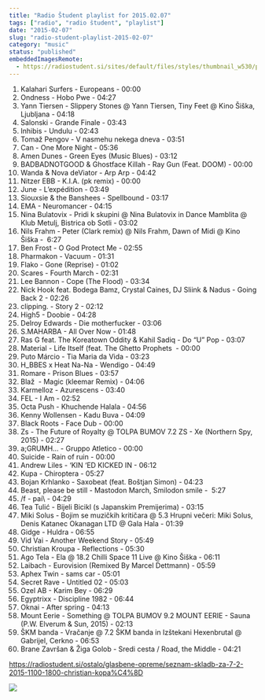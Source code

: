 ```yaml
---
title: "Radio Študent playlist for 2015.02.07"
tags: ["radio", "radio študent", "playlist"]
date: "2015-02-07"
slug: "radio-student-playlist-2015-02-07"
category: "music"
status: "published"
embeddedImagesRemote:
  - https://radiostudent.si/sites/default/files/styles/thumbnail_w530/public/slike/2015-02-07-glasbene-opreme-seznam-skladb-za-7.2.2015-11.00-18.00-christian-kopa%C4%8D-37791.jpg
---
```



1. Kalahari Surfers - Europeans - 00:00
2. Ondness - Hobo Pwe - 04:27
3. Yann Tiersen - Slippery Stones @ Yann Tiersen, Tiny Feet @ Kino Šiška, Ljubljana - 04:18
4. Salonski - Grande Finale - 03:43
5. Inhibis - Undulu - 02:43
6. Tomaž Pengov - V nasmehu nekega dneva - 03:51
7. Can - One More Night - 05:36
8. Amen Dunes - Green Eyes (Music Blues) - 03:12
9. BADBADNOTGOOD & Ghostface Killah - Ray Gun (Feat. DOOM) - 00:00
10. Wanda & Nova deViator - Arp Arp - 04:42
11. Nitzer EBB - K.I.A. (pk remix) - 00:00
12. June - L’expédition - 03:49
13. Siouxsie & the Banshees - Spellbound - 03:17
14. EMA - Neuromancer - 04:15
15. Nina Bulatovix - Pridi k skupini @ Nina Bulatovix in Dance Mamblita @ Klub Metulj, Bistrica ob Sotli - 03:02
16. Nils Frahm - Peter (Clark remix) @ Nils Frahm, Dawn of Midi @ Kino Šiška -  6:27
17. Ben Frost - O God Protect Me - 02:55
18. Pharmakon - Vacuum - 01:31
19. Flako - Gone (Reprise) - 01:02
20. Scares - Fourth March - 02:31
21. Lee Bannon - Cope (The Flood) - 03:34
22. Nick Hook feat. Bodega Bamz, Crystal Caines, DJ Sliink & Nadus - Going Back 2 - 02:26
23. clipping. - Story 2 - 02:12
24. High5 - Doobie - 04:28
25. Delroy Edwards - Die motherfucker - 03:06
26. S.MAHARBA - All Over Now - 01:48
27. Ras G feat. The Koreatown Oddity & Kahil Sadiq - Do “U” Pop - 03:07
28. Material - Life Itself (feat. The Ghetto Prophets  - 00:00
29. Puto Márcio - Tia Maria da Vida - 03:23
30. H_BBES x Heat Na-Na - Wendigo - 04:49
31. Romare - Prison Blues - 03:57
32. Blaž  - Magic (kleemar Remix) - 04:06
33. Karmelloz - Azurescens - 03:40
34. FEL - I Am - 02:52
35. Octa Push - Khuchende Halala - 04:56
36. Kenny Wollensen - Kadu Buva - 04:09
37. Black Roots - Face Dub - 00:00
38. Zs - The Future of Royalty @ TOLPA BUMOV 7.2 ZS - Xe (Northern Spy, 2015) - 02:27
39. a;GRUMH… - Gruppo Atletico - 00:00
40. Suicide - Rain of ruin - 00:00
41. Andrew Liles - ‘KIN ‘ED KICKED IN - 06:12
42. Kupa - Chiroptera - 05:27
43. Bojan Krhlanko - Saxobeat (feat. Boštjan Simon) - 04:23
44. Beast, please be still - Mastodon March, Smilodon smile -  5:27
45. /f - pai\ - 04:29
46. Tea Tulić - Bijeli Bicikl (s Japanskim Premijerima) - 03:15
47. Miki Solus - Bojim se muzičkih kritičara @ 5.3 Hrupni večeri: Miki Solus, Denis Katanec Okanagan LTD @ Gala Hala - 01:39
48. Gidge - Huldra - 06:55
49. Vid Vai - Another Weekend Story - 05:49
50. Christian Kroupa - Reflections - 05:30
51. Ago Tela - Ela @ 18.2 Chilli Space 11 Live @ Kino Šiška - 06:11
52. Laibach - Eurovision (Remixed By Marcel Dettmann) - 05:59
53. Aphex Twin - sams car - 05:01
54. Secret Rave - Untitled 02 - 05:03
55. Ozel AB - Karim Bey - 06:29
56. Egyptrixx - Discipline 1982 - 06:44
57. Oknai - After spring - 04:13
58. Mount Eerie - Something @ TOLPA BUMOV 9.2 MOUNT EERIE - Sauna (P.W. Elverum & Sun, 2015) - 02:13
59. ŠKM banda - Vračanje @ 7.2 ŠKM banda in Izštekani Hexenbrutal @ Gabrijel, Cerkno - 06:53
60. Brane Završan & Žiga Golob - Sredi cesta / Road, the Middle - 04:21

<https://radiostudent.si/ostalo/glasbene-opreme/seznam-skladb-za-7-2-2015-1100-1800-christian-kopa%C4%8D>

![](https://i.imgur.com/b8h6IuL.gif)

<div
  style={{
    gridArea: "1/1",
    position: "relative",
    placeItems: "center",
    display: "grid",
  }}
>
  <GatsbyImage
    style={{ marginTop: "2em" }}
    imgStyle={{ border: "3px dotted tomato" }}
    alt=""
    image={getImage(props.remoteImages[0])}
  />
</div>

